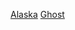 {{GeoGroupTemplate}}
{{Commons category|Ghost towns in Alaska}}

[[Category:美國各州鬼鎮|Alaska]]
[[Category:阿拉斯加州聚居故地|Ghost]]